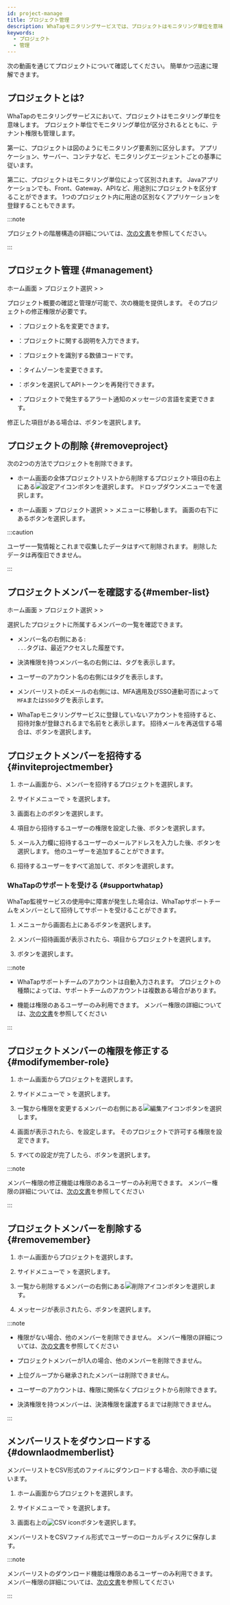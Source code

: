 ```yaml
---
id: project-manage
title: プロジェクト管理
description: WhaTapモニタリングサービスでは、プロジェクトはモニタリング単位を意味します。 プロジェクトについて説明します。
keywords:
  - プロジェクト
  - 管理
---
```



次の動画を通じてプロジェクトについて確認してください。 簡単かつ迅速に理解できます。

<Youtube ko="vZDxKNiqOTc" en="vZDxKNiqOTc" ja="vZDxKNiqOTc" />

## プロジェクトとは?

WhaTapのモニタリングサービスにおいて、プロジェクトはモニタリング単位を意味します。 プロジェクト単位でモニタリング単位が区分されるとともに、テナント権限も管理します。

第一に、プロジェクトは図のようにモニタリング要素別に区分します。 アプリケーション、サーバー、コンテナなど、モニタリングエージェントごとの基準に従います。

<ImgLang img='project-01.png' desc='プロジェクトの作成'/>

第二に、プロジェクトはモニタリング単位によって区別されます。 Javaアプリケーションでも、Front、Gateway、APIなど、用途別にプロジェクトを区分することができます。 1つのプロジェクト内に用途の区別なくアプリケーションを登録することもできます。

<ImgLang img='demo-project.png' desc='Demo project'/>

:::note

プロジェクトの階層構造の詳細については、[次の文書](../project/project-structure)を参照してください。

:::


<Createprojectv2 />

## プロジェクト管理 {#management}

ホーム画面 &gt; プロジェクト選択 &gt; <Cmdname sid="side_management" className="uitext" /> &gt; <Cmdname sid="side_projectManagement" className="uitext" />

プロジェクト概要の確認と管理が可能で、次の機能を提供します。 そのプロジェクトの修正権限が必要です。

<ImgLang img='project-manage.png' desc='Project management'/>

- <Cmdname sid="project_name" className="uitext" />：プロジェクト名を変更できます。

- <Cmdname sid="project_description" className="uitext" />：プロジェクトに関する説明を入力できます。

- <Cmdname sid="pcode" className="uitext" />：プロジェクトを識別する数値コードです。

- <Cmdname sid="application_timezone" className="uitext" />：タイムゾーンを変更できます。

- <Cmdname sid="api_token" className="uitext" />：<Cmdname sid="reissue" className="uitext" />ボタンを選択してAPIトークンを再発行できます。

- <Cmdname sid="TTL06021" className="uitext" />：プロジェクトで発生するアラート通知のメッセージの言語を変更できます。

修正した項目がある場合は、<Cmdname sid="save" className="uitext" />ボタンを選択します。

## プロジェクトの削除 {#removeproject}

次の2つの方法でプロジェクトを削除できます。

- ホーム画面の全体プロジェクトリストから削除するプロジェクト項目の右上にある![設定アイコン](/img/ico-setting.svg)ボタンを選択します。 ドロップダウンメニューで<Cmdname sid="delete_project" className="uitext" />を選択します。

- ホーム画面 &gt; プロジェクト選択 &gt; <Cmdname sid="side_management" className="uitext" /> &gt; <Cmdname sid="side_projectManagement" className="uitext" />メニューに移動します。 画面の右下にある<Cmdname sid="delete_project" className="uitext" />ボタンを選択します。

:::caution

ユーザー一覧情報とこれまで収集したデータはすべて削除されます。 削除したデータは再復旧できません。

:::

## プロジェクトメンバーを確認する{#member-list}

ホーム画面 &gt; プロジェクト選択 &gt; <Cmdname sid="side_management" className="uitext" /> &gt; <Cmdname sid="side_projectMember" className="uitext" />

選択したプロジェクトに所属するメンバーの一覧を確認できます。

<ImgLang img='project-member-list.png' desc='プロジェクトメンバー一覧' />

- メンバー名の右側にある<code class='history'><Cmdname sid="login" />: ...</code>タグは、最近アクセスした履歴です。

- 決済権限を持つメンバー名の右側には、<code class='pay'><Cmdname sid="billing" /></code>タグを表示します。

- ユーザーのアカウント名の右側には<code class='my'><Cmdname sid="my_account" /></code>タグを表示します。

- メンバーリストのEメールの右側には、MFA適用及びSSO連動可否によって`MFA`または`SSO`タグを表示します。

- WhaTapモニタリングサービスに登録していないアカウントを招待すると、招待対象が登録されるまで名前を<Cmdname sid="pending_invitation" className="uitext" />と表示します。 招待メールを再送信する場合は、<Cmdname sid="reinvite" className="uitext" />ボタンを選択します。

## プロジェクトメンバーを招待する {#inviteprojectmember}

1. ホーム画面から、メンバーを招待するプロジェクトを選択します。

2. サイドメニューで<Cmdname sid="side_management" className="uitext" /> &gt; <Cmdname sid="side_projectMember" className="uitext" />を選択します。

3. 画面右上の<Cmdname sid="invite_member" className="uitext" />ボタンを選択します。

4. <Cmdname sid="user_role" className="uitext" />項目から招待するユーザーの権限を設定した後、<Cmdname sid="apply" className="uitext" />ボタンを選択します。

5. メール入力欄に招待するユーザーのメールアドレスを入力した後、<Cmdname sid="add" className="uitext" />ボタンを選択します。 他のユーザーを追加することができます。

6. 招待するユーザーをすべて追加して、<Cmdname sid="complete" className="uitext" />ボタンを選択します。


<InviteMemberNotes />

### WhaTapのサポートを受ける {#supportwhatap}

WhaTap監視サービスの使用中に障害が発生した場合は、WhaTapサポートチームをメンバーとして招待してサポートを受けることができます。 

1. <Cmdname sid="side_projectMember" className="uitext" />メニューから画面右上にある<Cmdname sid="invite_help_whatap_account" className="uitext" />ボタンを選択します。

2. メンバー招待画面が表示されたら、<Cmdname sid="project" className="uitext" />項目からプロジェクトを選択します。

3. <Cmdname sid="complete" className="uitext" />ボタンを選択します。

:::note

- WhaTapサポートチームのアカウントは自動入力されます。 プロジェクトの種類によっては、サポートチームのアカウントは複数ある場合があります。

- <Cmdname sid="invite_help_whatap_account" className="uitext" />機能は<Cmdname sid="member_management" className="b600" />権限のあるユーザーのみ利用できます。 メンバー権限の詳細については、[次の文書](project-structure#project-auth)を参照してください

:::

## プロジェクトメンバーの権限を修正する {#modifymember-role}

1. ホーム画面からプロジェクトを選択します。

2. サイドメニューで<Cmdname sid="side_management" className="uitext" /> &gt; <Cmdname sid="side_projectMember" className="uitext" />を選択します。

3. <Cmdname sid="project_member" className="uitext" />一覧から権限を変更するメンバーの右側にある![編集アイコン](/img/ico-edit.svg)ボタンを選択します。

4. <Cmdname sid="edit_member_role" className="uitext" replace="br" />画面が表示されたら、<Cmdname sid="member_role" className="uitext" />を設定します。 そのプロジェクトで許可する権限を設定できます。

5. すべての設定が完了したら、<Cmdname sid="apply" className="uitext" />ボタンを選択します。

:::note

メンバー権限の修正機能は<Cmdname sid="member_management" className="b600" />権限のあるユーザーのみ利用できます。 メンバー権限の詳細については、[次の文書](project-structure#project-auth)を参照してください

:::

## プロジェクトメンバーを削除する {#removemember}

1. ホーム画面からプロジェクトを選択します。

2. サイドメニューで<Cmdname sid="side_management" className="uitext" /> &gt; <Cmdname sid="side_projectMember" className="uitext" />を選択します。

3. <Cmdname sid="project_member" className="uitext" />一覧から削除するメンバーの右側にある![削除アイコン](/img/ico-trash-red.svg)ボタンを選択します。

4. メッセージが表示されたら、<Cmdname sid="delete" className="uitext" />ボタンを選択します。

:::note

- <Cmdname sid="member_management" className="b600" />権限がない場合、他のメンバーを削除できません。 メンバー権限の詳細については、[次の文書](project-structure#project-auth)を参照してください

- プロジェクトメンバーが1人の場合、他のメンバーを削除できません。

- 上位グループから継承されたメンバーは削除できません。

- ユーザーのアカウントは、権限に関係なくプロジェクトから削除できます。

- 決済権限を持つメンバーは、決済権限を譲渡するまでは削除できません。

:::

## メンバーリストをダウンロードする{#downlaodmemberlist}

メンバーリストをCSV形式のファイルにダウンロードする場合、次の手順に従います。

1. ホーム画面からプロジェクトを選択します。

2. サイドメニューで<Cmdname sid="side_management" className="uitext" /> &gt; <Cmdname sid="side_projectMember" className="uitext" />を選択します。

3. 画面右上の![CSV icon](/img/ic-csv-download-ms.svg)ボタンを選択します。

メンバーリストをCSVファイル形式でユーザーのローカルディスクに保存します。

:::note

メンバーリストのダウンロード機能は<Cmdname sid="member_management" className="b600" />権限のあるユーザーのみ利用できます。 メンバー権限の詳細については、[次の文書](project-structure#project-auth)を参照してください

:::
